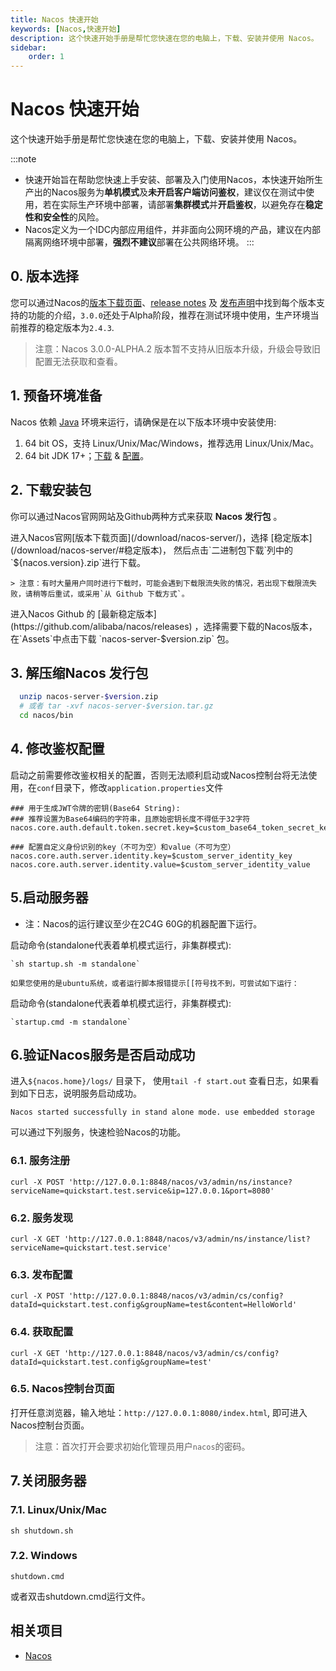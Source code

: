 ```yaml
---
title: Nacos 快速开始
keywords: [Nacos,快速开始]
description: 这个快速开始手册是帮忙您快速在您的电脑上，下载、安装并使用 Nacos。
sidebar:
    order: 1
---
```



# Nacos 快速开始

这个快速开始手册是帮忙您快速在您的电脑上，下载、安装并使用 Nacos。

:::note
- 快速开始旨在帮助您快速上手安装、部署及入门使用Nacos，本快速开始所生产出的Nacos服务为**单机模式**及**未开启客户端访问鉴权**，建议仅在测试中使用，若在实际生产环境中部署，请部署**集群模式**并**开启鉴权**，以避免存在**稳定性和安全性**的风险。
- Nacos定义为一个IDC内部应用组件，并非面向公网环境的产品，建议在内部隔离网络环境中部署，**强烈不建议**部署在公共网络环境。
:::

## 0. 版本选择

您可以通过Nacos的[版本下载页面](/download/nacos-server/)、[release notes](https://github.com/alibaba/nacos/releases) 及 [发布声明](/news/release/)中找到每个版本支持的功能的介绍，`3.0.0`还处于Alpha阶段，推荐在测试环境中使用，生产环境当前推荐的稳定版本为`2.4.3`.

> 注意：Nacos 3.0.0-ALPHA.2 版本暂不支持从旧版本升级，升级会导致旧配置无法获取和查看。

## 1. 预备环境准备

Nacos 依赖 [Java](https://docs.oracle.com/cd/E19182-01/820-7851/inst_cli_jdk_javahome_t/) 环境来运行，请确保是在以下版本环境中安装使用:

1. 64 bit OS，支持 Linux/Unix/Mac/Windows，推荐选用 Linux/Unix/Mac。
2. 64 bit JDK 17+；[下载](https://www.oracle.com/java/technologies/downloads/#java17) & [配置](https://docs.oracle.com/cd/E19182-01/820-7851/inst_cli_jdk_javahome_t/)。

## 2. 下载安装包

你可以通过Nacos官网网站及Github两种方式来获取 **Nacos 发行包** 。

<Tabs>
  <TabItem label="官网">
    进入Nacos官网[版本下载页面](/download/nacos-server/)，选择 [稳定版本](/download/nacos-server/#稳定版本)， 然后点击`二进制包下载`列中的`${nacos.version}.zip`进行下载。

    > 注意：有时大量用户同时进行下载时，可能会遇到下载限流失败的情况，若出现下载限流失败，请稍等后重试，或采用`从 Github 下载方式`。
  </TabItem>
  <TabItem label="Github">
    进入Nacos Github 的 [最新稳定版本](https://github.com/alibaba/nacos/releases) ，选择需要下载的Nacos版本，在`Assets`中点击下载 `nacos-server-$version.zip` 包。
  </TabItem>
</Tabs>

## 3. 解压缩Nacos 发行包

```bash
  unzip nacos-server-$version.zip 
  # 或者 tar -xvf nacos-server-$version.tar.gz
  cd nacos/bin
```

## 4. 修改鉴权配置

启动之前需要修改鉴权相关的配置，否则无法顺利启动或Nacos控制台将无法使用，在`conf`目录下，修改`application.properties`文件

```
### 用于生成JWT令牌的密钥(Base64 String):
### 推荐设置为Base64编码的字符串，且原始密钥长度不得低于32字符
nacos.core.auth.default.token.secret.key=$custom_base64_token_secret_key

### 配置自定义身份识别的key（不可为空）和value（不可为空）
nacos.core.auth.server.identity.key=$custom_server_identity_key
nacos.core.auth.server.identity.value=$custom_server_identity_value
```

## 5.启动服务器

* 注：Nacos的运行建议至少在2C4G 60G的机器配置下运行。

<Tabs>
  <TabItem label="Linux/Unix/Mac">
    启动命令(standalone代表着单机模式运行，非集群模式):

    `sh startup.sh -m standalone`

    如果您使用的是ubuntu系统，或者运行脚本报错提示[[符号找不到，可尝试如下运行：
  </TabItem>
  <TabItem label="Windows">
    启动命令(standalone代表着单机模式运行，非集群模式):

    `startup.cmd -m standalone`
  </TabItem>
</Tabs>

## 6.验证Nacos服务是否启动成功

进入`${nacos.home}/logs/` 目录下， 使用`tail -f start.out` 查看日志，如果看到如下日志，说明服务启动成功。

```
Nacos started successfully in stand alone mode. use embedded storage
```

可以通过下列服务，快速检验Nacos的功能。

### 6.1. 服务注册

`curl -X POST 'http://127.0.0.1:8848/nacos/v3/admin/ns/instance?serviceName=quickstart.test.service&ip=127.0.0.1&port=8080'`

### 6.2. 服务发现

`curl -X GET 'http://127.0.0.1:8848/nacos/v3/admin/ns/instance/list?serviceName=quickstart.test.service'`

### 6.3. 发布配置

`curl -X POST 'http://127.0.0.1:8848/nacos/v3/admin/cs/config?dataId=quickstart.test.config&groupName=test&content=HelloWorld'`

### 6.4. 获取配置

`curl -X GET 'http://127.0.0.1:8848/nacos/v3/admin/cs/config?dataId=quickstart.test.config&groupName=test'`

### 6.5. Nacos控制台页面

打开任意浏览器，输入地址：`http://127.0.0.1:8080/index.html`, 即可进入Nacos控制台页面。

> 注意：首次打开会要求初始化管理员用户`nacos`的密码。

## 7.关闭服务器

### 7.1. Linux/Unix/Mac

`sh shutdown.sh`

### 7.2. Windows

`shutdown.cmd`

或者双击shutdown.cmd运行文件。

## 相关项目

* [Nacos](https://github.com/alibaba/nacos)
